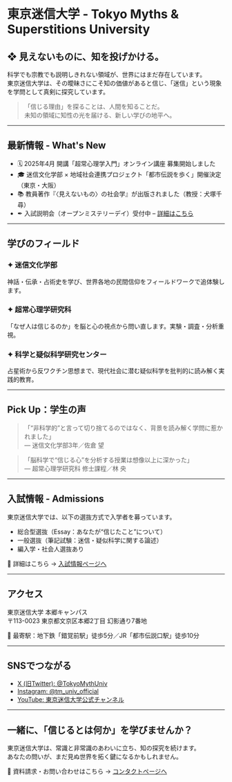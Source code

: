 


# 東京迷信大学 - Tokyo Myths & Superstitions University

## ❖ 見えないものに、知を投げかける。  

科学でも宗教でも説明しきれない領域が、世界にはまだ存在しています。  
東京迷信大学は、その曖昧さにこそ知の価値があると信じ、「迷信」という現象を学問として真剣に探究しています。

> 「信じる理由」を探ることは、人間を知ることだ。  
> 未知の領域に知性の光を届ける、新しい学びの地平へ。

---

## 最新情報 - What's New

- 🗓 2025年4月 開講「超常心理学入門」オンライン講座 募集開始しました  
- 🎓 迷信文化学部 × 地域社会連携プロジェクト「都市伝説を歩く」開催決定（東京・大阪）
- 📚 教員著作『〈見えないもの〉の社会学』が出版されました（教授：犬塚千尋）
- ✒ 入試説明会（オープンミステリーデイ）受付中 – [詳細はこちら](#)

---

## 学びのフィールド

### ✦ 迷信文化学部
神話・伝承・占術史を学び、世界各地の民間信仰をフィールドワークで追体験します。

### ✦ 超常心理学研究科  
「なぜ人は信じるのか」を脳と心の視点から問い直します。実験・調査・分析重視。

### ✦ 科学と疑似科学研究センター  
占星術から反ワクチン思想まで、現代社会に潜む疑似科学を批判的に読み解く実践的教育。

---

## Pick Up：学生の声

> 「“非科学的”と言って切り捨てるのではなく、背景を読み解く学問に惹かれました」  
— 迷信文化学部3年／佐倉 望

> 「脳科学で“信じる心”を分析する授業は想像以上に深かった」  
— 超常心理学研究科 修士課程／林 央

---

## 入試情報 - Admissions

東京迷信大学では、以下の選抜方式で入学者を募っています。

- 総合型選抜（Essay：あなたが“信じたこと”について）  
- 一般選抜（筆記試験：迷信・疑似科学に関する論述）  
- 編入学・社会人選抜あり

📝 詳細はこちら → [入試情報ページへ](#)

---

## アクセス

東京迷信大学 本郷キャンパス  
〒113-0023 東京都文京区本郷2丁目 幻影通り7番地

🚉 最寄駅：地下鉄「錯覚前駅」徒歩5分／JR「都市伝説口駅」徒歩10分

---

## SNSでつながる

- [X (旧Twitter): @TokyoMythUniv](#)  
- [Instagram: @tm_univ_official](#)  
- [YouTube: 東京迷信大学公式チャンネル](#)

---

## 一緒に、「信じるとは何か」を学びませんか？

東京迷信大学は、常識と非常識のあわいに立ち、知の探究を続けます。  
あなたの問いが、まだ見ぬ世界を拓く鍵になるかもしれません。

📩 資料請求・お問い合わせはこちら → [コンタクトページへ](#)